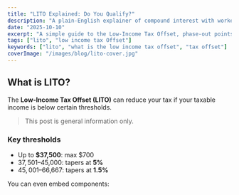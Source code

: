 ```yaml
---
title: "LITO Explained: Do You Qualify?"
description: "A plain-English explainer of compound interest with worked examples and a free calculator to test your own numbers."
date: "2025-10-10"
excerpt: "A simple guide to the Low-Income Tax Offset, phase-out points, and common questions."
tags: ["lito", "low income tax Offset"]
keywords: ["lito", "what is the low income tax offset", "tax offset"]
coverImage: "/images/blog/lito-cover.jpg"
---
```

## What is LITO?

The **Low-Income Tax Offset (LITO)** can reduce your tax if your taxable income is below certain thresholds.

> This post is general information only.

### Key thresholds
- Up to **$37,500**: max $700
- $37,501–$45,000: tapers at **5%**
- $45,001–$66,667: tapers at **1.5%**

You can even embed components:

<Tooltip text="This is an inline tooltip used inside MDX!" />
